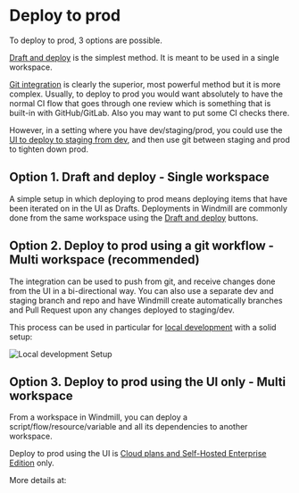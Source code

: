 
# Deploy to prod

To deploy to prod, 3 options are possible.

[Draft and deploy](#option-1-draft-and-deploy---single-workspace) is the simplest method. It is meant to be used in a single workspace.

[Git integration](#option-2-deploy-to-prod-using-a-git-workflow---multi-workspace-recommended) is clearly the superior, most powerful method but it is more complex. Usually, to deploy to prod you would want absolutely to have the normal CI flow that goes through one review which is something that is built-in with GitHub/GitLab. Also you may want to put some CI checks there.

However, in a setting where you have dev/staging/prod, you could use the [UI to deploy to staging from dev](#option-3-deploy-to-prod-using-the-ui-only---multi-workspace), and then use git between staging and prod to tighten down prod.

## Option 1. Draft and deploy - Single workspace

A simple setup in which deploying to prod means deploying items that have been iterated on in the UI as Drafts.
Deployments in Windmill are commonly done from the same workspace using the [Draft and deploy](../../core_concepts/0_draft_and_deploy/index.mdx) buttons.

## Option 2. Deploy to prod using a git workflow - Multi workspace (recommended)

The integration can be used to push from git, and receive changes done from the UI in a bi-directional way.
You can also use a separate dev and staging branch and repo and have Windmill create automatically branches and Pull Request upon any changes deployed to staging/dev.

This process can be used in particular for [local development](../4_local_development/index.mdx) with a solid setup:

![Local development Setup](../4_local_development/local_development.png 'Local development Setup')

<div className="grid grid-cols-2 gap-6 mb-4">
	<DocCard
		title="Deploy to prod using a git workflow"
		description="Windmill integration with Git repositories makes it possible to adopt a robust development process for your Windmill scripts, flows and apps."
		href="/docs/advanced/deploy_gh_gl"
	/>
</div>

## Option 3. Deploy to prod using the UI only - Multi workspace

From a workspace in Windmill, you can deploy a script/flow/resource/variable and all its dependencies to another workspace.

Deploy to prod using the UI is [Cloud plans and Self-Hosted Enterprise Edition](/pricing) only.

More details at:

<div className="grid grid-cols-2 gap-6 mb-4">
	<DocCard
		title="Deploy to prod using the Web UI"
		description="Avoid Git and deploy directly from the Web UI"
		href="/docs/core_concepts/staging_prod"
	/>
</div>
